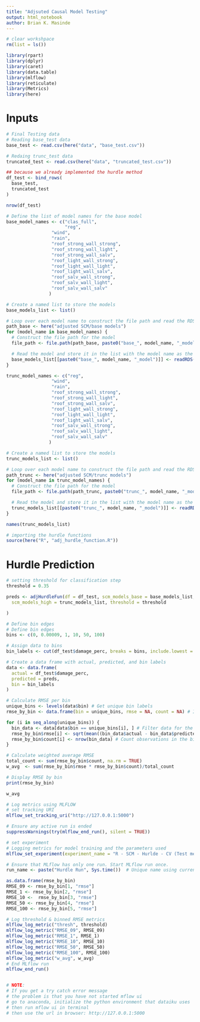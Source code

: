 ```yaml
---
title: "Adjsuted Causal Model Testing"
output: html_notebook
author: Brian K. Masinde
---
```


```r
# clear workshpace
rm(list = ls())
```

```r
library(rpart)
library(dplyr)
library(caret)
library(data.table)
library(mlflow)
library(reticulate)
library(Metrics)
library(here)
```

# Inputs
```r
# Final Testing data 
# Reading base_test data
base_test <- read.csv(here("data", "base_test.csv"))

# Redaing trunc_test data
truncated_test <- read.csv(here("data", "truncated_test.csv"))

## because we already implemented the hurdle method
df_test <- bind_rows(
  base_test,
  truncated_test
)

nrow(df_test)
```

```r
# Define the list of model names for the base model
base_model_names <- c("clas_full",
                      "reg",
                 "wind",
                 "rain",
                 "roof_strong_wall_strong",
                 "roof_strong_wall_light",
                 "roof_strong_wall_salv",
                 "roof_light_wall_strong",
                 "roof_light_wall_light",
                 "roof_light_wall_salv",
                 "roof_salv_wall_strong",
                 "roof_salv_wall_light",
                 "roof_salv_wall_salv"
                )

# Create a named list to store the models
base_models_list <- list()

# Loop over each model name to construct the file path and read the RDS file
path_base <- here("adjusted SCM/base models")
for (model_name in base_model_names) {
  # Construct the file path for the model
  file_path <- file.path(path_base, paste0("base_", model_name, "_model.rds"))

  # Read the model and store it in the list with the model name as the key
  base_models_list[[paste0("base_", model_name, "_model")]] <- readRDS(file_path)
}

```

```r
trunc_model_names <- c("reg",
                 "wind",
                 "rain",
                 "roof_strong_wall_strong",
                 "roof_strong_wall_light",
                 "roof_strong_wall_salv",
                 "roof_light_wall_strong",
                 "roof_light_wall_light",
                 "roof_light_wall_salv",
                 "roof_salv_wall_strong",
                 "roof_salv_wall_light",
                 "roof_salv_wall_salv"
                )

# Create a named list to store the models
trunc_models_list <- list()

# Loop over each model name to construct the file path and read the RDS file
path_trunc <- here("adjusted SCM/trunc models")
for (model_name in trunc_model_names) {
  # Construct the file path for the model
  file_path <- file.path(path_trunc, paste0("trunc_", model_name, "_model.rds"))

  # Read the model and store it in the list with the model name as the key
  trunc_models_list[[paste0("trunc_", model_name, "_model")]] <- readRDS(file_path)
}
```

```r
names(trunc_models_list)
```

```r
# importing the hurdle functions
source(here("R", "adj_hurdle_function.R"))
```


# Hurdle Prediction
```r
# setting threshold for classification step
threshold = 0.35

preds <- adjHurdleFun(df = df_test, scm_models_base = base_models_list,
  scm_models_high = trunc_models_list, threshold = threshold

)
```

```r
# Define bin edges
# Define bin edges
bins <- c(0, 0.00009, 1, 10, 50, 100)

# Assign data to bins
bin_labels <- cut(df_test$damage_perc, breaks = bins, include.lowest = TRUE, right = TRUE)

# Create a data frame with actual, predicted, and bin labels
data <- data.frame(
  actual = df_test$damage_perc,
  predicted = preds,
  bin = bin_labels
)

# Calculate RMSE per bin
unique_bins <- levels(data$bin) # Get unique bin labels
rmse_by_bin <- data.frame(bin = unique_bins, rmse = NA, count = NA) # Initialize results data frame

for (i in seq_along(unique_bins)) {
  bin_data <- data[data$bin == unique_bins[i], ] # Filter data for the current bin
  rmse_by_bin$rmse[i] <- sqrt(mean((bin_data$actual - bin_data$predicted)^2, na.rm = TRUE)) # Calculate RMSE
  rmse_by_bin$count[i] <- nrow(bin_data) # Count observations in the bin
}

# Calculate weighted average RMSE
total_count <- sum(rmse_by_bin$count, na.rm = TRUE)
w_avg  <- sum(rmse_by_bin$rmse * rmse_by_bin$count)/total_count

# Display RMSE by bin
print(rmse_by_bin)
```

```r
w_avg
```

```r
# Log metrics using MLFLOW
# set tracking URI
mlflow_set_tracking_uri("http://127.0.0.1:5000")

# Ensure any active run is ended
suppressWarnings(try(mlflow_end_run(), silent = TRUE))

# set experiment
# Logging metrics for model training and the parameters used
mlflow_set_experiment(experiment_name = "R - SCM - Hurlde - CV (Test metircs)")

# Ensure that MLflow has only one run. Start MLflow run once.
run_name <- paste("Hurdle Run", Sys.time())  # Unique name using current time

as.data.frame(rmse_by_bin)
RMSE_09 <- rmse_by_bin[1, "rmse"]
RMSE_1 <- rmse_by_bin[2, "rmse"]
RMSE_10 <-  rmse_by_bin[3, "rmse"]
RMSE_50 <- rmse_by_bin[4, "rmse"]
RMSE_100 <- rmse_by_bin[5, "rmse"]

# Log threshold & binned RMSE metrics
mlflow_log_metric("thresh", threshold)
mlflow_log_metric("RMSE_09", RMSE_09)
mlflow_log_metric("RMSE_1", RMSE_1)
mlflow_log_metric("RMSE_10", RMSE_10)
mlflow_log_metric("RMSE_50", RMSE_50)
mlflow_log_metric("RMSE_100", RMSE_100)
mlflow_log_metric("w_avg", w_avg)
# End MLflow run
mlflow_end_run()


# NOTE:
# If you get a try catch error message
# the problem is that you have not started mflow ui
# go to anaconda, initialize the python environment that dataiku uses
# then run mflow ui in terminal
# then use the url in browser: http://127.0.0.1:5000
```

